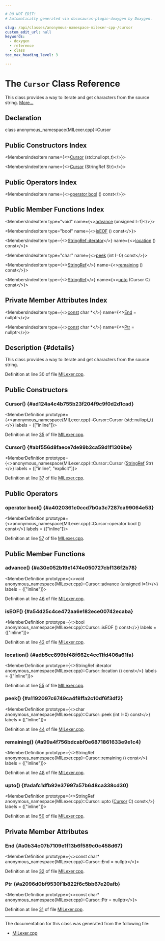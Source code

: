 ```yaml
---

# DO NOT EDIT!
# Automatically generated via docusaurus-plugin-doxygen by Doxygen.

slug: /api/classes/anonymous-namespace-milexer-cpp-/cursor
custom_edit_url: null
keywords:
  - doxygen
  - reference
  - class
toc_max_heading_level: 3

---
```





# The `Cursor` Class Reference

<DoxygenPage pluginConfig={pluginConfig}>

This class provides a way to iterate and get characters from the source string. <a href="#details">More...</a>

## Declaration

<CodeBlock>class anonymous_namespace{MILexer.cpp}::Cursor</CodeBlock>

## Public Constructors Index

<MembersIndex>

<MembersIndexItem
  name={<><a href="#ad124a4c4b755b23f204f9c9f0d2d1cad">Cursor</a> (std::nullopt&#95;t)</>}>
</MembersIndexItem>

<MembersIndexItem
  name={<><a href="#abf556d8faece7de99b2ca59d1f1309be">Cursor</a> (StringRef Str)</>}>
</MembersIndexItem>

</MembersIndex>

## Public Operators Index

<MembersIndex>

<MembersIndexItem
  name={<><a href="#a4020361c0ccd7b0a3c7287ca99064e53">operator bool</a> () const</>}>
</MembersIndexItem>

</MembersIndex>

## Public Member Functions Index

<MembersIndex>

<MembersIndexItem
  type="void"
  name={<><a href="#a30e052b19e1474e050727cbf136f2b78">advance</a> (unsigned I=1)</>}>
</MembersIndexItem>

<MembersIndexItem
  type="bool"
  name={<><a href="#a54d25c4ce472aa6e182ece00742ecaba">isEOF</a> () const</>}>
</MembersIndexItem>

<MembersIndexItem
  type={<><a href="/docs/api/classes/anonymous-namespace-path-cpp-/stringref/#a20d37563688a61a452fb26e317e37308">StringRef::iterator</a></>}
  name={<><a href="#adb5cc899bf48f662c4cc11fd406a61fa">location</a> () const</>}>
</MembersIndexItem>

<MembersIndexItem
  type="char"
  name={<><a href="#a1192097c6749ca4f8ffa2c10df6f3df2">peek</a> (int I=0) const</>}>
</MembersIndexItem>

<MembersIndexItem
  type={<><a href="/docs/api/classes/llvm/stringref">StringRef</a></>}
  name={<><a href="#a99a4f756bdcabf0e6871861633e9e1c4">remaining</a> () const</>}>
</MembersIndexItem>

<MembersIndexItem
  type={<><a href="/docs/api/classes/llvm/stringref">StringRef</a></>}
  name={<><a href="#adafc1dfb92e37997a57b648ca338cd30">upto</a> (Cursor C) const</>}>
</MembersIndexItem>

</MembersIndex>

## Private Member Attributes Index

<MembersIndex>

<MembersIndexItem
  type={<><a href="/docs/api/files/lib/lib/target/lib/target/aarch64/aarch64promoteconstant-cpp/#a90f8350fecae261c25be85d38b451bff">const</a> char &#42;</>}
  name={<><a href="#a0b34c07b7109e1f13b6f589c0c458d67">End</a> = nullptr</>}>
</MembersIndexItem>

<MembersIndexItem
  type={<><a href="/docs/api/files/lib/lib/target/lib/target/aarch64/aarch64promoteconstant-cpp/#a90f8350fecae261c25be85d38b451bff">const</a> char &#42;</>}
  name={<><a href="#a2096d0bf9530f1b822f6c5bb67e20afb">Ptr</a> = nullptr</>}>
</MembersIndexItem>

</MembersIndex>

## Description {#details}

This class provides a way to iterate and get characters from the source string.

Definition at line 30 of file <a href="/docs/api/files/lib/lib/codegen/lib/codegen/mirparser/milexer-cpp">MILexer.cpp</a>.

<SectionDefinition>

## Public Constructors

### Cursor() {#ad124a4c4b755b23f204f9c9f0d2d1cad}

<MemberDefinition
  prototype={<>anonymous&#95;namespace&#123;MILexer.cpp&#125;::Cursor::Cursor (std::nullopt&#95;t)</>}
  labels = {["inline"]}>

Definition at line <a href="/docs/api/files/lib/lib/codegen/lib/codegen/mirparser/milexer-cpp/#l00035">35</a> of file <a href="/docs/api/files/lib/lib/codegen/lib/codegen/mirparser/milexer-cpp">MILexer.cpp</a>.
</MemberDefinition>

### Cursor() {#abf556d8faece7de99b2ca59d1f1309be}

<MemberDefinition
  prototype={<>anonymous&#95;namespace&#123;MILexer.cpp&#125;::Cursor::Cursor (<a href="/docs/api/classes/llvm/stringref">StringRef</a> Str)</>}
  labels = {["inline", "explicit"]}>

Definition at line <a href="/docs/api/files/lib/lib/codegen/lib/codegen/mirparser/milexer-cpp/#l00037">37</a> of file <a href="/docs/api/files/lib/lib/codegen/lib/codegen/mirparser/milexer-cpp">MILexer.cpp</a>.
</MemberDefinition>

</SectionDefinition>

<SectionDefinition>

## Public Operators

### operator bool() {#a4020361c0ccd7b0a3c7287ca99064e53}

<MemberDefinition
  prototype={<>anonymous&#95;namespace&#123;MILexer.cpp&#125;::Cursor::operator bool () const</>}
  labels = {["inline"]}>

Definition at line <a href="/docs/api/files/lib/lib/codegen/lib/codegen/mirparser/milexer-cpp/#l00057">57</a> of file <a href="/docs/api/files/lib/lib/codegen/lib/codegen/mirparser/milexer-cpp">MILexer.cpp</a>.
</MemberDefinition>

</SectionDefinition>

<SectionDefinition>

## Public Member Functions

### advance() {#a30e052b19e1474e050727cbf136f2b78}

<MemberDefinition
  prototype={<>void anonymous&#95;namespace&#123;MILexer.cpp&#125;::Cursor::advance (unsigned I=1)</>}
  labels = {["inline"]}>

Definition at line <a href="/docs/api/files/lib/lib/codegen/lib/codegen/mirparser/milexer-cpp/#l00046">46</a> of file <a href="/docs/api/files/lib/lib/codegen/lib/codegen/mirparser/milexer-cpp">MILexer.cpp</a>.
</MemberDefinition>

### isEOF() {#a54d25c4ce472aa6e182ece00742ecaba}

<MemberDefinition
  prototype={<>bool anonymous&#95;namespace&#123;MILexer.cpp&#125;::Cursor::isEOF () const</>}
  labels = {["inline"]}>

Definition at line <a href="/docs/api/files/lib/lib/codegen/lib/codegen/mirparser/milexer-cpp/#l00042">42</a> of file <a href="/docs/api/files/lib/lib/codegen/lib/codegen/mirparser/milexer-cpp">MILexer.cpp</a>.
</MemberDefinition>

### location() {#adb5cc899bf48f662c4cc11fd406a61fa}

<MemberDefinition
  prototype={<>StringRef::iterator anonymous&#95;namespace&#123;MILexer.cpp&#125;::Cursor::location () const</>}
  labels = {["inline"]}>

Definition at line <a href="/docs/api/files/lib/lib/codegen/lib/codegen/mirparser/milexer-cpp/#l00055">55</a> of file <a href="/docs/api/files/lib/lib/codegen/lib/codegen/mirparser/milexer-cpp">MILexer.cpp</a>.
</MemberDefinition>

### peek() {#a1192097c6749ca4f8ffa2c10df6f3df2}

<MemberDefinition
  prototype={<>char anonymous&#95;namespace&#123;MILexer.cpp&#125;::Cursor::peek (int I=0) const</>}
  labels = {["inline"]}>

Definition at line <a href="/docs/api/files/lib/lib/codegen/lib/codegen/mirparser/milexer-cpp/#l00044">44</a> of file <a href="/docs/api/files/lib/lib/codegen/lib/codegen/mirparser/milexer-cpp">MILexer.cpp</a>.
</MemberDefinition>

### remaining() {#a99a4f756bdcabf0e6871861633e9e1c4}

<MemberDefinition
  prototype={<>StringRef anonymous&#95;namespace&#123;MILexer.cpp&#125;::Cursor::remaining () const</>}
  labels = {["inline"]}>

Definition at line <a href="/docs/api/files/lib/lib/codegen/lib/codegen/mirparser/milexer-cpp/#l00048">48</a> of file <a href="/docs/api/files/lib/lib/codegen/lib/codegen/mirparser/milexer-cpp">MILexer.cpp</a>.
</MemberDefinition>

### upto() {#adafc1dfb92e37997a57b648ca338cd30}

<MemberDefinition
  prototype={<>StringRef anonymous&#95;namespace&#123;MILexer.cpp&#125;::Cursor::upto (<a href="/docs/api/classes/anonymous-namespace-milexer-cpp-/cursor">Cursor</a> C) const</>}
  labels = {["inline"]}>

Definition at line <a href="/docs/api/files/lib/lib/codegen/lib/codegen/mirparser/milexer-cpp/#l00050">50</a> of file <a href="/docs/api/files/lib/lib/codegen/lib/codegen/mirparser/milexer-cpp">MILexer.cpp</a>.
</MemberDefinition>

</SectionDefinition>

<SectionDefinition>

## Private Member Attributes

### End {#a0b34c07b7109e1f13b6f589c0c458d67}

<MemberDefinition
  prototype={<>const char&#42; anonymous&#95;namespace&#123;MILexer.cpp&#125;::Cursor::End = nullptr</>}>

Definition at line <a href="/docs/api/files/lib/lib/codegen/lib/codegen/mirparser/milexer-cpp/#l00032">32</a> of file <a href="/docs/api/files/lib/lib/codegen/lib/codegen/mirparser/milexer-cpp">MILexer.cpp</a>.
</MemberDefinition>

### Ptr {#a2096d0bf9530f1b822f6c5bb67e20afb}

<MemberDefinition
  prototype={<>const char&#42; anonymous&#95;namespace&#123;MILexer.cpp&#125;::Cursor::Ptr = nullptr</>}>

Definition at line <a href="/docs/api/files/lib/lib/codegen/lib/codegen/mirparser/milexer-cpp/#l00031">31</a> of file <a href="/docs/api/files/lib/lib/codegen/lib/codegen/mirparser/milexer-cpp">MILexer.cpp</a>.
</MemberDefinition>

</SectionDefinition>

<hr/>

The documentation for this class was generated from the following file:

<ul>
<li><a href="/docs/api/files/lib/lib/codegen/lib/codegen/mirparser/milexer-cpp">MILexer.cpp</a></li>
</ul>

</DoxygenPage>
